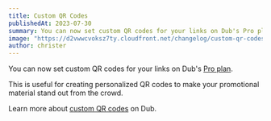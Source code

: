 ```yaml
---
title: Custom QR Codes
publishedAt: 2023-07-30
summary: You can now set custom QR codes for your links on Dub's Pro plan.
image: "https://d2vwwcvoksz7ty.cloudfront.net/changelog/custom-qr-codes.png"
author: christer
---
```


You can now set custom QR codes for your links on Dub's [Pro plan](/help/article/pro-plan).

This is useful for creating personalized QR codes to make your promotional material stand out from the crowd.

Learn more about [custom QR codes](/help/article/custom-qr-codes) on Dub.
